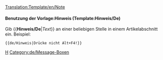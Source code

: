 <noinclude>[[Translation:Template/en/Note]]</noinclude><noinclude></noinclude>{{en/Ambox| type  = notice
| text  = <strong>Hinweis</strong>
<div style="font-size: 90%">
{{{1|Dieser Hinweis enthält keine spezifische Nachricht, sollte also entfernt oder aktualisiert werden.}}}</div>
}}<noinclude>


==== Benutzung der Vorlage:Hinweis (Template:Hinweis/De) ====
Gib <nowiki>{{</nowiki>'''Hinweis/De'''|''Text''<nowiki>}}</nowiki> an einer beliebigen Stelle in einem Artikelabschnitt ein. Beispiel:
<pre>{{de/Hinweis|Drücke nicht Alt+F4!}}</pre>

[[Category:de/Vorlagen|H]]
[[Category:de/Message-Boxen]]</noinclude>